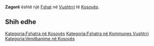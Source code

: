{{Fshat në Kosovës
 | Emri                = Zagorë
| sqi_N_name = Zagorë
| sqi_N_FULL_NAME_RO = Zagorë
| sqi_N_FULL_NAME_ND_RO = Zagore
| sqi_N_SORT_NAME_RG = ZAGORE
| sqi_N_FULL_NAME_RG = Zagorë
| sqi_N_FULL_NAME_ND_RG = Zagore
| sqi_V_name = Zagorje
| sqi_V_FULL_NAME_RO = Zagorje
| sqi_V_FULL_NAME_ND_RO = Zagorje
| sqi_V_SORT_NAME_RG = ZAGORJE
| sqi_V_FULL_NAME_RG = Zagorje
| sqi_V_FULL_NAME_ND_RG = Zagorje
| srp_N_name = Zagorje
| srp_N_FULL_NAME_RO = Zagorje
| srp_N_FULL_NAME_ND_RO = Zagorje
| srp_N_SORT_NAME_RG = ZAGORJE
| srp_N_FULL_NAME_RG = Zagorje
| srp_N_FULL_NAME_ND_RG = Zagorje
| srp_NS_name = Загорје
| srp_NS_FULL_NAME_RO = Загорје
| srp_NS_FULL_NAME_ND_RO = Загорје
| srp_NS_SORT_NAME_RG = ЗАГОРЈЕ
| srp_NS_FULL_NAME_RG = Загорје
| srp_NS_FULL_NAME_ND_RG = Загорје
| std_V_name = Zagor
| std_V_FULL_NAME_RO = Zagor
| std_V_FULL_NAME_ND_RO = Zagor
| std_V_SORT_NAME_RG = ZAGOR
| std_V_FULL_NAME_RG = Zagor
| std_V_FULL_NAME_ND_RG = Zagor

 | Emri (Rasa dhanore) = 
 | Figura              = 
 | Shteti              = Kosovo
 | Komuna              = Vushtrri
 | Kodi postar         = 
 | Sipërfaqja          = 

 | Popullsia           = 

 | Regj. i popullsisë  = 
 | Dend. e popullsisë  = 
 | Faqja zyrtare       = 
 <!--- Koordinatat ----> 
 | Gjerësia            = 42.822784
 | Gjatësia            = 21.079183
 | Lartësia            = 
}}
'''Zagorë''' është një [[Fshat]] në [[Vushtrri]] të [[Kosovës]].

<!-- == Gjeografia == -->
<!-- == Historia == -->
<!-- == Demografia == -->
== Shih edhe ==
{{Komuna Vushtrri}}
{{Kosovo-Administrata-Cung}}

[[Kategoria:Fshatra në Kosovës]]
[[Kategoria:Fshatra në Kommunes Vushtrri]]
[[Kategoria:Vendbanime në Kosovës]]